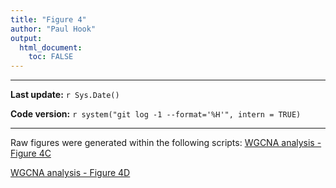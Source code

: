 ```yaml
---
title: "Figure 4"
author: "Paul Hook"
output:
  html_document:
    toc: FALSE
---
```


***
**Last update:** `r Sys.Date()`

**Code version:** `r system("git log -1 --format='%H'", intern = TRUE)`  

***

Raw figures were generated within the following scripts:
[WGCNA analysis - Figure 4C](WGCNA-final.html#now_that_we_have_looked_at_enrichment_for_go_terms_in_our_modules,_we_want_to_correlate_the_modules_with_cellular_traitis,_specifically_subset_cluster_in_order_to_find_modules_that_differentiation_between_da_populations_at_p7)

[WGCNA analysis - Figure 4D](WGCNA-final.html#we_then_wanted_to_correlate_the_modules_eigengenes_with_tsne_position_and_plot_7_that_were_found_to_be_significantly_correlated_with_a_p7_subset_cluster)
